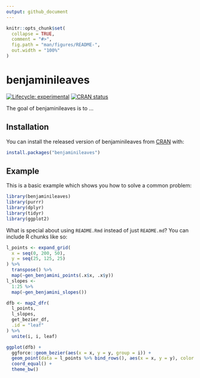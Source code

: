```yaml
---
output: github_document
---
```


<!-- README.md is generated from README.Rmd. Please edit that file -->

```r
knitr::opts_chunk$set(
  collapse = TRUE,
  comment = "#>",
  fig.path = "man/figures/README-",
  out.width = "100%"
)
```

# benjaminileaves

<!-- badges: start -->
[![Lifecycle: experimental](https://img.shields.io/badge/lifecycle-experimental-orange.svg)](https://lifecycle.r-lib.org/articles/stages.html#experimental)
[![CRAN status](https://www.r-pkg.org/badges/version/benjaminileaves)](https://CRAN.R-project.org/package=benjaminileaves)
<!-- badges: end -->

The goal of benjaminileaves is to ...

## Installation

You can install the released version of benjaminileaves from [CRAN](https://CRAN.R-project.org) with:

``` r
install.packages("benjaminileaves")
```

## Example

This is a basic example which shows you how to solve a common problem:

```r
library(benjaminileaves)
library(purrr)
library(dplyr)
library(tidyr)
library(ggplot2)
```

What is special about using `README.Rmd` instead of just `README.md`? You can include R chunks like so:

```r
l_points <- expand_grid(
  x = seq(0, 200, 50),
  y = seq(25, 125, 25)
) %>%
  transpose() %>%
  map(~gen_benjamini_points(.x$x, .x$y))
l_slopes <-
  1:25 %>%
  map(~gen_benjamini_slopes())

dfb <- map2_dfr(
  l_points,
  l_slopes,
  get_bezier_df,
  .id = "leaf"
) %>%
  unite(i, i, leaf)

ggplot(dfb) +
  ggforce::geom_bezier(aes(x = x, y = y, group = i)) +
  geom_point(data = l_points %>% bind_rows(), aes(x = x, y = y), color = "red") +
  coord_equal() +
  theme_bw()
```

